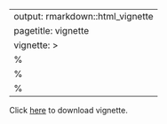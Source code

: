 
<!-- Only modify this file in folder "vignettes"! -->

---
output: rmarkdown::html_vignette
pagetitle: vignette
vignette: >
  %\VignetteIndexEntry{vignette frame}
  %\VignetteEngine{knitr::rmarkdown}
  %\VignetteEncoding{UTF-8}
---

Click [here](https://bioconductor.org/packages/devel/bioc/vignettes/globalSeq/inst/doc/globalSeq.pdf) to download vignette.

<div>
<object data="https://bioconductor.org/packages/devel/bioc/vignettes/globalSeq/inst/doc/globalSeq.pdf" type="application/pdf" width="100%" height="500px">
</object>
</div>